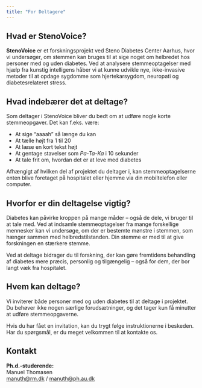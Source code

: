 ```yaml
---
title: "For Deltagere"
---
```


## Hvad er StenoVoice?

**StenoVoice** er et forskningsprojekt ved Steno Diabetes Center Aarhus, hvor vi undersøger, om stemmen kan bruges til at sige noget om helbredet hos personer med og uden diabetes. Ved at analysere stemmeoptagelser med hjælp fra kunstig intelligens håber vi at kunne udvikle nye, ikke-invasive metoder til at opdage sygdomme som hjertekarsygdom, neuropati og diabetesrelateret stress.

## Hvad indebærer det at deltage?

Som deltager i StenoVoice bliver du bedt om at udføre nogle korte stemmeopgaver. Det kan f.eks. være:

- At sige "aaaah" så længe du kan  
- At tælle højt fra 1 til 20  
- At læse en kort tekst højt  
- At gentage stavelser som *Pa-Ta-Ka* i 10 sekunder  
- At tale frit om, hvordan det er at leve med diabetes  

Afhængigt af hvilken del af projektet du deltager i, kan stemmeoptagelserne enten blive foretaget på hospitalet eller hjemme via din mobiltelefon eller computer.

## Hvorfor er din deltagelse vigtig?

Diabetes kan påvirke kroppen på mange måder – også de dele, vi bruger til at tale med. Ved at indsamle stemmeoptagelser fra mange forskellige mennesker kan vi undersøge, om der er bestemte mønstre i stemmen, som hænger sammen med helbredstilstanden. Din stemme er med til at give forskningen en stærkere stemme.

Ved at deltage bidrager du til forskning, der kan gøre fremtidens behandling af diabetes mere præcis, personlig og tilgængelig – også for dem, der bor langt væk fra hospitalet.

## Hvem kan deltage?

Vi inviterer både personer med og uden diabetes til at deltage i projektet. Du behøver ikke nogen særlige forudsætninger, og det tager kun få minutter at udføre stemmeopgaverne.

Hvis du har fået en invitation, kan du trygt følge instruktionerne i beskeden. Har du spørgsmål, er du meget velkommen til at kontakte os.

## Kontakt

**Ph.d.-studerende:**  
Manuel Thomasen  
[manuth@rm.dk](mailto:manuth@rm.dk) / [manuth@ph.au.dk](mailto:manuth@ph.au.dk)
